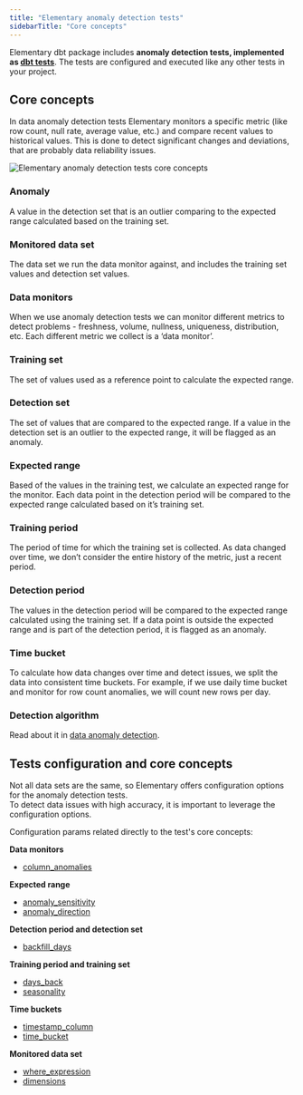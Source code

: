 ```yaml
---
title: "Elementary anomaly detection tests"
sidebarTitle: "Core concepts"
---
```


Elementary dbt package includes **anomaly detection tests, implemented as [dbt tests](https://docs.getdbt.com/docs/building-a-dbt-project/tests)**.
The tests are configured and executed like any other tests in your project.

## Core concepts

In data anomaly detection tests Elementary monitors a specific metric (like row count, null rate, average value, etc.) and compare recent values to historical values. 
This is done to detect significant changes and deviations, that are probably data reliability issues. 


<Tooltip tip="Anomaly detection tests core concepts">
<img
src="https://raw.githubusercontent.com/elementary-data/assets-hosting/master/anomaly_detection/elementary-anomaly-detection-core-concepts.png"
alt="Elementary anomaly detection tests core concepts"
/>
</Tooltip>


### Anomaly
A value in the detection set that is an outlier comparing to the expected range calculated based on the training set.

### Monitored data set 
The data set we run the data monitor against, and includes the training set values and detection set values.

### Data monitors
When we use anomaly detection tests we can monitor different metrics to detect problems - freshness, volume, nullness, uniqueness, distribution, etc.
Each different metric we collect is a ‘data monitor’.

### Training set 
The set of values used as a reference point to calculate the expected range.

### Detection set
The set of values that are compared to the expected range. 
If a value in the detection set is an outlier to the expected range, it will be flagged as an anomaly. 

### Expected range
Based of the values in the training test, we calculate an expected range for the monitor. 
Each data point in the detection period will be compared to the expected range calculated based on it’s training set.

### Training period 
The period of time for which the training set is collected. 
As data changed over time, we don’t consider the entire history of the metric, just a recent period.

### Detection period
The values in the detection period will be compared to the expected range calculated using the training set. 
If a data point is outside the expected range and is part of the detection period, it is flagged as an anomaly.

### Time bucket
To calculate how data changes over time and detect issues, we split the data into consistent time buckets. 
For example, if we use daily time bucket and monitor for row count anomalies, we will count new rows per day. 

### Detection algorithm
Read about it in [data anomaly detection](/guides/data-anomaly-detection).



## Tests configuration and core concepts

Not all data sets are the same, so Elementary offers configuration options for the anomaly detection tests.  
To detect data issues with high accuracy, it is important to leverage the configuration options.

Configuration params related directly to the test's core concepts: 

**Data monitors**
- [column_anomalies](/guides/anomaly-detection-configuration/column-anomalies)

**Expected range**
- [anomaly_sensitivity](/guides/anomaly-detection-configuration/anomaly-sensitivity)
- [anomaly_direction](/guides/anomaly-detection-configuration/anomaly-direction)

**Detection period and detection set**
- [backfill_days](/guides/anomaly-detection-configuration/backfill-days)

**Training period and training set**
- [days_back](/guides/anomaly-detection-configuration/days-back)
- [seasonality](/guides/anomaly-detection-configuration/seasonality)

**Time buckets**
- [timestamp_column](/guides/anomaly-detection-configuration/timestamp-column)
- [time_bucket](/guides/anomaly-detection-configuration/time-bucket)

**Monitored data set**
- [where_expression](/guides/anomaly-detection-configuration/where-expression)
- [dimensions](/guides/anomaly-detection-configuration/dimensions)
